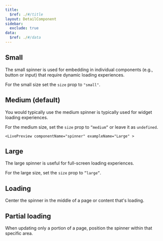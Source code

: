 ```yaml
---
title:
  $ref: ./#/title
layout: DetailComponent
sidebar:
  exclude: true
data:
  $ref: ./#/data
---
```


<LivePreviewControls>
    <LivePreview componentName="spinner" exampleName="Small" >

## Small

The small spinner is used for embedding in individual components (e.g., button or input) that require dynamic loading experiences.

For the small size set the `size` prop to `"small"`.

  </LivePreview>
    <LivePreview componentName="spinner" exampleName="Medium" >

## Medium (default)

You would typically use the medium spinner is typically used for widget loading experiences.

For the medium size, set the `size` prop to `”medium”` or leave it as `undefined`.

  </LivePreview>

    <LivePreview componentName="spinner" exampleName="Large" >

## Large

The large spinner is useful for full-screen loading experiences.

For the large size, set the `size` prop to `”large”`.

  </LivePreview>
  <LivePreview componentName="spinner" exampleName="Loading" >

## Loading

Center the spinner in the middle of a page or content that's loading.

  </LivePreview>
  <LivePreview componentName="spinner" exampleName="LoadingPartial" >

## Partial loading

When updating only a portion of a page, position the spinner within that specific area.

  </LivePreview>
</LivePreviewControls>
